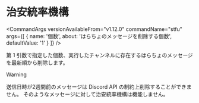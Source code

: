 
# 治安統率機構

<CommandArgs
  versionAvailableFrom="v1.12.0"
  commandName="stfu"
  args={[
    {
      name: '個数',
      about: 'はらちょのメッセージを削除する個数',
      defaultValue: '1'
    }
  ]}
/>

第 1 引数で指定した個数、実行したチャンネルに存在するはらちょのメッセージを最新順から削除します。

> [!WARNING]
>
> 送信日時が2週間前のメッセージは Discord API の制約上削除することができません。
> そのようなメッセージに対して治安統率機構は機能しません。

